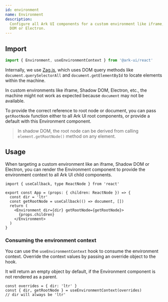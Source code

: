 ```yaml
---
id: environment
name: Environment
description:
  Configure all Ark UI components for a custom environment like iframe, Shadow
  DOM or Electron.
---
```


## Import

```ts
import { Environment, useEnvironmentContext } from '@ark-ui/react'
```

Internally, we use
[Zag.js](https://zagjs.com/overview/composition#custom-window-environment),
which uses DOM query methods like `document.querySelectorAll` and
`document.getElementById` to locate elements within the machine.

In custom environments like iframe, Shadow DOM, Electron, etc., the machine
might not work as expected because `document` may not be available.

To provide the correct reference to root node or document, you can pass
`getRootNode` function either to all Ark UI root components, or provide a
default with this Environment component.

> In shadow DOM, the root node can be derived from calling
> `element.getRootNode()` method on any element.

## Usage

When targeting a custom environment like an iframe, Shadow DOM or Electron, you
can render the Environment component to provide the environment context to all
Ark UI child components.

```tsx
import { useCallback, type ReactNode } from 'react'

export const App = (props: { children: ReactNode }) => {
  const dir = 'ltr'
  const getRootNode = useCallback(() => document, [])
  return (
    <Environment dir={dir} getRootNode={getRootNode}>
      {props.children}
    </Environment>
  )
}
```

### Consuming the environment context

You can use the `useEnvironmentContext` hook to consume the environment context.
Override the context values by passing an override object to the hook.

It will return an empty object by default, if the Environment component is not
rendered as a parent.

```tsx
const overrides = { dir: 'ltr' }
const { dir, getRootNode } = useEnvironmentContext(overrides)
// dir will always be 'ltr'
```
